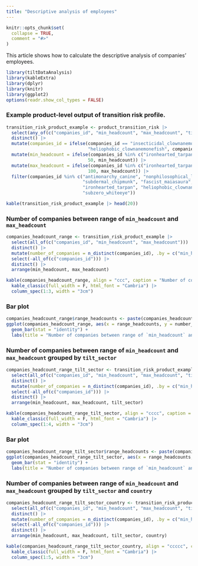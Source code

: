 ```yaml
---
title: "Descriptive analysis of employees"
---
```


```r
knitr::opts_chunk$set(
  collapse = TRUE,
  comment = "#>"
)
```

This article shows how to calculate the descriptive analysis of companies'
employees.

```r
library(tiltDataAnalysis)
library(kableExtra)
library(dplyr)
library(knitr)
library(ggplot2)
options(readr.show_col_types = FALSE)
```

### Example product-level output of transition risk profile.

```r
transition_risk_product_example <- product_transition_risk |>
  select(any_of(c("companies_id", "min_headcount", "max_headcount", "tilt_sector", "country"))) |>
  distinct() |>
  mutate(companies_id = ifelse(companies_id == "insecticidal_clownanemonefish", 
                               "heliophobic_clownanemonefish", companies_id)) |>
  mutate(min_headcount = ifelse(companies_id %in% c("ironhearted_tarpan", "heliophobic_clownanemonefish"), 
                               50, min_headcount)) |>
  mutate(max_headcount = ifelse(companies_id %in% c("ironhearted_tarpan", "heliophobic_clownanemonefish"), 
                               100, max_headcount)) |>
  filter(companies_id %in% c("antimonarchy_canine", "nonphilosophical_llama", 
                             "subdermal_chipmunk", "fascist_maiasaura",
                             "ironhearted_tarpan", "heliophobic_clownanemonefish",
                             "subzero_whiteeye"))
```

```r
kable(transition_risk_product_example |> head(20))
```

### Number of companies between range of `min_headcount` and `max_headcount`

```r
companies_headcount_range <- transition_risk_product_example |>
  select(all_of(c("companies_id", "min_headcount", "max_headcount"))) |> 
  distinct() |>
  mutate(number_of_companies = n_distinct(companies_id), .by = c("min_headcount", "max_headcount")) |>
  select(-all_of(c("companies_id"))) |>
  distinct() |>
  arrange(min_headcount, max_headcount)
```

```r
kable(companies_headcount_range, align = "ccc", caption = "Number of companies between range of min_headcount and max_headcount", escape = F) |>
  kable_classic(full_width = F, html_font = "Cambria") |>
  column_spec(1:3, width = "3cm")
```

### Bar plot 

```r
companies_headcount_range$range_headcounts <- paste(companies_headcount_range$min_headcount, companies_headcount_range$max_headcount, sep = '-') 
ggplot(companies_headcount_range, aes(x = range_headcounts, y = number_of_companies, fill = range_headcounts)) +
  geom_bar(stat = "identity") +
  labs(title = "Number of companies between range of `min_headcount` and `max_headcount`")
```

### Number of companies between range of `min_headcount` and `max_headcount` grouped by `tilt_sector`

```r
companies_headcount_range_tilt_sector <- transition_risk_product_example |>
  select(all_of(c("companies_id", "min_headcount", "max_headcount", "tilt_sector"))) |> 
  distinct() |>
  mutate(number_of_companies = n_distinct(companies_id), .by = c("min_headcount", "max_headcount", "tilt_sector")) |>
  select(-all_of(c("companies_id"))) |>
  distinct() |>
  arrange(min_headcount, max_headcount, tilt_sector)
```

```r
kable(companies_headcount_range_tilt_sector, align = "cccc", caption = "Number of companies between range of min_headcount and max_headcount grouped by tilt_sector", escape = F) |>
  kable_classic(full_width = F, html_font = "Cambria") |>
  column_spec(1:4, width = "3cm")
```

### Bar plot 

```r
companies_headcount_range_tilt_sector$range_headcounts <- paste(companies_headcount_range_tilt_sector$min_headcount, companies_headcount_range_tilt_sector$max_headcount, companies_headcount_range_tilt_sector$tilt_sector, sep = '-') 
ggplot(companies_headcount_range_tilt_sector, aes(x = range_headcounts, y = number_of_companies, fill = range_headcounts)) +
  geom_bar(stat = "identity") +
  labs(title = "Number of companies between range of `min_headcount` and `max_headcount` \n grouped by `tilt_sector`")
```

### Number of companies between range of `min_headcount` and `max_headcount` grouped by `tilt_sector` and `country`

```r
companies_headcount_range_tilt_sector_country <- transition_risk_product_example |>
  select(all_of(c("companies_id", "min_headcount", "max_headcount", "tilt_sector", "country"))) |> 
  distinct() |>
  mutate(number_of_companies = n_distinct(companies_id), .by = c("min_headcount", "max_headcount", "tilt_sector", "country")) |>
  select(-all_of(c("companies_id"))) |>
  distinct() |>
  arrange(min_headcount, max_headcount, tilt_sector, country)
```

```r
kable(companies_headcount_range_tilt_sector_country, align = "ccccc", caption = "Number of companies between range of min_headcount and max_headcount grouped by tilt_sector and country", escape = F) |>
  kable_classic(full_width = F, html_font = "Cambria") |>
  column_spec(1:5, width = "3cm")
```

